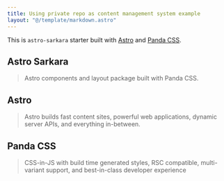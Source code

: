 ```yaml
---
title: Using private repo as content management system example
layout: "@/template/markdown.astro"
---
```


This is `astro-sarkara` starter built with [Astro] and [Panda CSS].

## Astro Sarkara

> Astro components and layout package built with Panda CSS.

## Astro

> Astro builds fast content sites, powerful web applications, dynamic server APIs, and everything in-between.

## Panda CSS

> CSS-in-JS with build time generated styles, RSC compatible, multi-variant support, and best-in-class developer experience

[Astro]: https://astro.build/
[Panda CSS]: https://panda-css.com/
